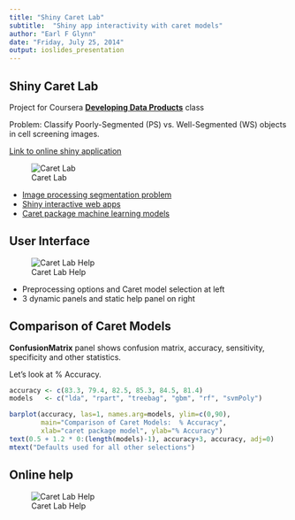 ```yaml
---
title: "Shiny Caret Lab"
subtitle:  "Shiny app interactivity with caret models"
author: "Earl F Glynn"
date: "Friday, July 25, 2014"
output: ioslides_presentation
---
```


## Shiny Caret Lab

Project for Coursera [**Developing Data Products**](https://class.coursera.org/devdataprod-003) class

Problem:  Classify Poorly-Segmented (PS) vs. Well-Segmented (WS) objects in cell screening images.

[Link to online shiny application](http://earlglynn.shinyapps.io/ShinyCaret/)

![Caret Lab](figures/ShinyCaret.png)

- [Image processing segmentation problem](http://www.ncbi.nlm.nih.gov/pmc/articles/PMC2080643/)
- [Shiny interactive web apps](http://shiny.rstudio.com/)
- [Caret package machine learning models](http://caret.r-forge.r-project.org/)

## User Interface

![Caret Lab Help](figures/ShinyCaretUserInterface.png)
   
- Preprocessing options and Caret model selection at left
- 3 dynamic panels and static help panel on right

## Comparison of Caret Models

**ConfusionMatrix** panel shows confusion matrix, accuracy, sensitivity, specificity and other statistics.  

Let's look at % Accuracy.

```r
accuracy <- c(83.3, 79.4, 82.5, 85.3, 84.5, 81.4)
models   <- c("lda", "rpart", "treebag", "gbm", "rf", "svmPoly")

barplot(accuracy, las=1, names.arg=models, ylim=c(0,90),
        main="Comparison of Caret Models:  % Accuracy",
        xlab="caret package model", ylab="% Accuracy")
text(0.5 + 1.2 * 0:(length(models)-1), accuracy+3, accuracy, adj=0)
mtext("Defaults used for all other selections")        
```

## Online help

![Caret Lab Help](figures/ShinyCaretHelp.png)


